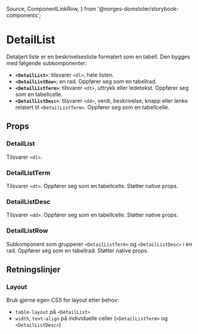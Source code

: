   Source,
  ComponentLinkRow,
} from '@norges-domstoler/storybook-components';

<Meta of={DetailListStories} />

# DetailList

<ComponentLinkRow
  docsHref="https://design.domstol.no/987b33f71/p/90ac92-detaillist"
  figmaHref="https://www.figma.com/design/ewqSDmkgqDQ5PyOsRp4V5b/DDS-Komponenter?node-id=18211-10410"
  githubHref="https://github.com/domstolene/designsystem/tree/main/packages/components/src/components/DetailList"
  storybookHref="https://domstolene.github.io/designsystem/?path=/story/dds-components-components-detaillist--default"
  withBottomSpacing
/>

Detaljert liste er en beskrivelsesliste formatert som en tabell. Den bygges med følgende subkomponenter:

- **`<DetailList>`**: tilsvarer `<dl>`, hele listen.
- **`<DetailListRow>`**: en rad. Oppfører seg som en tabellrad.
- **`<DetailListTerm>`**: tilsvarer `<dt>`, uttrykk eller ledetekst. Oppfører seg som en tabellcelle.
- **`<DetailListDesc>`**: tilsvarer `<dd>`, verdi, beskrivelse, knapp eller lenke relatert til `<DetailListTerm>`. Oppfører seg som en tabellcelle.

## Props

### DetailList

Tilsvarer `<dl>`.

<Canvas of={DetailListStories.Default} sourceState="shown" />
<Controls of={DetailListStories.Default} />

### DetailListTerm

Tilsvarer `<dt>`. Oppfører seg som en tabellcelle. Støtter native props.

### DetailListDesc

Tilsvarer `<dd>`. Oppfører seg som en tabellcelle. Støtter native props.

### DetailListRow

Subkomponent som grupperer `<DetailListTerm>` og `<DetailListDesc>` i en rad. Oppfører seg som en tabellrad. Støtter native props.

## Retningslinjer

### Layout

Bruk gjerne egen CSS for layout etter behov:

- `table-layout` på `<DetailList>`
- `width`, `text-align` på individuelle celler (`<DetailListTerm>` og `<DetailListDesc>`)
